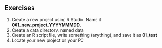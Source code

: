 ## Exercises {-}

1.  Create a new project using R Studio. Name it **001_new_project_YYYYMMMDD**.
2.  Create a data directory, named data
3.  Create an R script file, write something (anything), and save it as **01_test**
4.  Locate your new project on your PC

